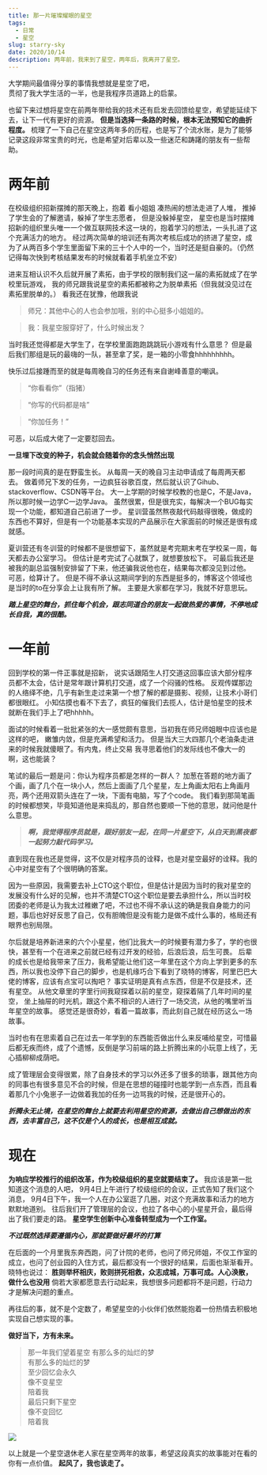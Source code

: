 ```yaml
---
title: 那一片璀璨耀眼的星空
tags:
  - 日常
  - 星空
slug: starry-sky
date: 2020/10/14
description: 两年前，我来到了星空，两年后，我离开了星空。
---
```


大学期间最值得分享的事情我想就是星空了吧，  
贯彻了我大学生活的一半，也是我程序员道路上的启蒙。

也留下来过想将星空在前两年带给我的技术还有启发去回馈给星空，希望能延续下去，让下一代有更好的资源。
**但是当选择一条路的时候，根本无法预知它的曲折程度。**
梳理了一下自己在星空这两年多的历程，也是写了个流水账，是为了能够记录这段非常宝贵的时光，也是希望对后辈以及一些迷茫和踌躇的朋友有一些帮助。

# 两年前

在校级组织招新摆摊的那天晚上，抱着 看小姐姐 凑热闹的想法走进了人堆，
推掉了学生会的了解邀请，躲掉了学生志愿者，
但是没躲掉星空，
星空也是当时摆摊招新的组织里头唯一一个做互联网技术这一块的，抱着学习的想法，一头扎进了这个充满活力的地方。
经过两次简单的培训还有两次考核后成功的挤进了星空，成为了从两百多个学生里面留下来的三十个人中的一个，当时还是挺自豪的。（仍然记得每次快到考核结果发布的时候就看着手机坐立不安）

进来互相认识不久后就开展了素拓，由于学校的限制我们这一届的素拓就成了在学校里玩游戏，
我的师兄跟我说星空的素拓都被称之为脱单素拓（但我就没见过在素拓里脱单的。）
看我还在犹豫，他跟我说

> 师兄：其他中心的人也会参加哦，别的中心挺多小姐姐的。

> 我：我星空服穿好了，什么时候出发？

当时我还觉得都是大学生了，在学校里面跑跑跳跳玩小游戏有什么意思？
但是最后我们那组是玩的最嗨的一队，甚至拿了奖，是一箱的小零食hhhhhhhhh。

快乐过后接踵而至的就是每周晚自习的任务还有来自谢峰善意的嘲讽。

> “你看看你”（指猪）

> “你写的代码都是啥”

> “你加任务！”

可恶，以后成大佬了一定要怼回去。

**一旦埋下改变的种子，机会就会随着你的念头悄然出现**

那一段时间真的是在野蛮生长。
从每周一天的晚自习主动申请成了每周两天都去。
做着师兄下发的任务，一边疯狂谷歌百度，然后就认识了Gihub、stackoverflow、CSDN等平台。
大一上学期的时候学校教的也是C，不是Java，所以那时候一边学C一边学Java。
虽然很累，但是很充实，每解决一个BUG每实现一个功能，都知道自己前进了一步。
星训营虽然熬夜敲代码敲得很晚，做成的东西也不算好，但是有一个功能基本实现的产品展示在大家面前的时候还是很有成就感。

夏训营还有冬训营的时候都不是很想留下，虽然就是考完期末考在学校呆一周，每天都去办公室学习。
但估计是考完试了心就飘了，就想要放松下。
可最后我还是被我的副总监强制安排留了下来，他还骗我说他也在，结果每次都没见到过他。
可恶，给算计了。
但是不得不承认这期间学到的东西是挺多的，博客这个领域也是当时的to在分享会上让我有所了解。
主要是大家都在学习，我就不好意思玩。

**_踏上星空的舞台，抓住每个机会，跟志同道合的朋友一起做热爱的事情，不停地成长自我，真的很酷。_**

# 一年前

回到学校的第一件正事就是招新，
说实话跟陌生人打交道这回事应该大部分程序员都不太会，估计是常年跟计算机打交道，成了一个闷骚的性格。
反观传媒那边的人络绎不绝，几乎有新生走过来第一个想了解的都是摄影、视频，让技术小哥们都很眼红。
小知估摸也看不下去了，疯狂的催我们去揽人，估计是怕星空的技术就断在我们手上了吧hhhhh。

面试的时候看着一批批紧张的大一感觉颇有意思，当初我在师兄师姐眼中应该也是这样的吧，
嫩雏内敛，但是充满希望和活力。
但是当大三大四那几个老油条走进来的时候我就傻眼了。有内鬼，终止交易
我寻思着他们的发际线也不像大一的啊，这也能装？

笔试的最后一题是问：你认为程序员都是怎样的一群人？
加葱在答题的地方画了个画，画了几个在一块小人，然后上面画了几个星星，左上角画太阳右上角画月亮，两个还用双箭头连在了一块，下面有电脑，写了个code。
我们看到那简笔画的时候都想笑，毕竟知道他是来捣乱的，那自然也要顺一下他的意思，就问他是什么意思。

> **_啊，我觉得程序员就是，跟好朋友一起，在同一片星空下，从白天到黑夜都一起努力敲代码学习。_**

直到现在我也还是觉得，这不仅是对程序员的诠释，也是对星空最好的诠释。我的心中对星空有了个很明确的答案。

因为一些原因，我需要去补上CTO这个职位，但是估计是因为当时的我对星空的发展没有什么好的见解，也并不清楚CTO这个职位是要去承担什么，所以当时校团委的老师是认为我太过稚嫩了吧，不过也不得不承认这的确是我自身能力的问题，事后也好好反思了自己，仅有胆魄但是没有能力是做不成什么事的，格局还有眼界也别局限。

尔后就是培养新进来的六个小星星，他们比我大一的时候要有潜力多了，学的也很快，甚至有一个在进来之前就已经有过开发的经验，后浪后浪，后生可畏。
后辈的成长也是给我带来了压力，我希望能让他们这一年里在这个方向上学到更多的东西，所以我也没停下自己的脚步，也是机缘巧合下看到了晓特的博客，阿里巴巴大佬的博客，应该有点宝可以掏吧？
事实证明是真有点东西，但是不仅是技术，还有星空。
从他文章里的字里行间我窥探着以前的星空，窥探着隔了几年时间的星空，
坐上抽屉的时光机，跟这个素不相识的人进行了一场交流，从他的嘴里听当年星空的故事。
感觉还是很奇妙，看着一篇故事，而此刻自己就在经历这么一场故事。

当时也有在思索着自己在过去一年学到的东西能否做出什么来反哺给星空，可惜最后都无疾而终，成了个遗憾，反倒是学习前端的路上折腾出来的小玩意上线了，无心插柳柳成荫吧。

成了管理层会变得很累，除了自身技术的学习以外还多了很多的琐事，跟其他方向的同事也有很多意见不合的时候，但是在思想的碰撞时也能学到一点东西，而且看着那几个小兔崽子一边做着我加的任务一边骂我的时候，还是很开心的。

**_折腾永无止境，在星空的舞台上就要去利用星空的资源，去做出自己想做出的东西，去丰富自己，这不仅是个人的成长，也是相互成就。_**

# 现在

**为响应学校推行的组织改革，作为校级组织的星空就要结束了。**
我应该是第一批知道这个消息的人吧，
9月4日上午进行了校级组织的会议，正式告知了我们这个消息，
9月4日下午，我一个人在办公室逛了几圈，对这个充满故事和活力的地方默默地道别。
往后我们开了管理层的会议，也拉了各中心的小星星开会，最后得出了我们要走的路。
**星空学生创新中心准备转型成为一个工作室。**

**_不过既然选择要遵循内心，那就要做好最坏的打算_**

在后面的一个月里我东奔西跑，问了计院的老师，也问了师兄师姐，不仅工作室的成立，也问了创业园的入住方式，最后都没有一个很好的结果，后面也渐渐看开。
晓特也说过： **胜则举杯相庆，败则拼死相救，众志成城，万事可成。人心涣散，做什么也没用**
倘若大家都愿意去行动起来，我想很多问题都将不是问题，行动力才是解决问题的重点。

再往后的事，就不是个定数了，希望星空的小伙伴们依然能抱着一份热情去积极地实现自己想实现的事。

**做好当下，方有未来。**

> 那一年我们望着星空
> 有那么多的灿烂的梦  
> 有那么多的灿烂的梦  
> 至少回忆会永久  
> 像不变星空  
> 陪着我  
> 最后只剩下星空  
> 像不变回忆  
> 陪着我

![](/postImg/starry-sky/xingkong.jpg)

以上就是一个星空退休老人家在星空两年的故事，希望这段真实的故事能对在看的你有一点价值。
**起风了，我也该走了。**
